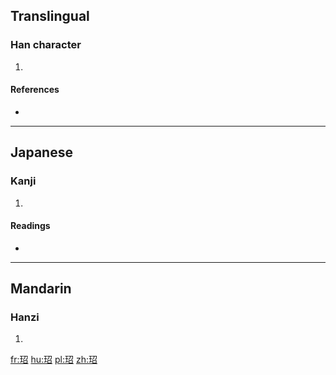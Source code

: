 ==Translingual==

===Han character===
{{Han char|rn=96|rad=玉|as=05|sn=9|four=1716<sub>2</sub>|canj=一土尸竹口 (MGSHR)}}

# {{defn|Han|sort=玉05}}

====References====
* {{Han ref|kx=0729.090|dkj=20903|dj=1141.020|hdz=21109.040|uh=73BF|ud=29631|bh=CFD0|bd=53200}}

----

==Japanese==

===Kanji===
{{ja-kanji|grade=|rs=玉05}}

# {{defn|lang=ja|sort=玉05}}

====Readings====
* {{ja-readings|on=[[しょう]] (shō), [[じょう]] (jō)|kun=}}

----

==Mandarin==

===Hanzi===
{{cmn-hanzi|pin=[[sháo]] ([[shao2]])|wg=shao<sup>2</sup>}}

# {{defn|lang=cmn|sort=玉05}}

[[fr:玿]]
[[hu:玿]]
[[pl:玿]]
[[zh:玿]]